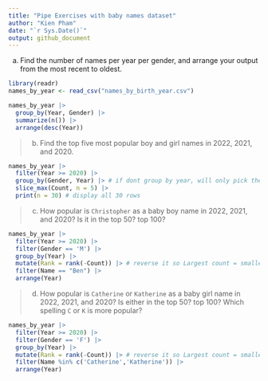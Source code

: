 ```yaml
---
title: "Pipe Exercises with baby names dataset"
author: "Kien Pham"
date: "`r Sys.Date()`"
output: github_document
---
```


a. Find the number of names per year per gender, and arrange your output from the most recent to oldest. 

```r
library(readr)
names_by_year <- read_csv("names_by_birth_year.csv")
```

```r
names_by_year |>
  group_by(Year, Gender) |>
  summarize(n()) |>
  arrange(desc(Year))
```


> b. Find the top five most popular boy and girl names in 2022, 2021, and 2020. 

```r
names_by_year |>
  filter(Year >= 2020) |>
  group_by(Gender, Year) |> # if dont group by year, will only pick the 1 most popular name/gender
  slice_max(Count, n = 5) |>
  print(n = 30) # display all 30 rows
```


> c. How popular is `Christopher` as a baby boy name in 2022, 2021, and 2020? Is it in the top 50? top 100?

```r
names_by_year |>
  filter(Year >= 2020) |>
  filter(Gender == 'M') |>
  group_by(Year) |>
  mutate(Rank = rank(-Count)) |> # reverse it so Largest count = smallest rank
  filter(Name == "Ben") |>
  arrange(Year)

```


> d. How popular is `Catherine` or `Katherine` as a baby girl name in 2022, 2021, and 2020? Is either in the top 50? top 100? Which spelling `C` or `K` is more popular? 

```r
names_by_year |>
  filter(Year >= 2020) |>
  filter(Gender == 'F') |>
  group_by(Year) |>
  mutate(Rank = rank(-Count)) |> # reverse it so Largest count = smallest rank
  filter(Name %in% c('Catherine','Katherine')) |>
  arrange(Year)
```
